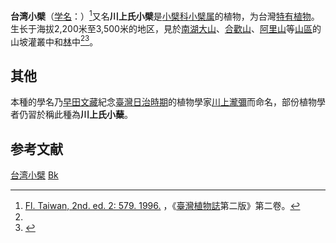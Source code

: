 {{Speciesbox
| name = 台湾小檗
| status = 
| status_system = 
| image =
| genus = Berberis
| species = kawakamii
| authority = Hayata
}}

'''台湾小檗'''（[[学名|学名]]：{{lang|la|''Berberis kawakamii''}}）<ref name="FT">[http://tai2.ntu.edu.tw/ebook/ebookpage.php?book=Fl.%20Taiwan%202nd%20edit.&volume=2&page=579 Fl. Taiwan, 2nd. ed. 2: 579. 1996.] {{Wayback|url=http://tai2.ntu.edu.tw/ebook/ebookpage.php?book=Fl.%20Taiwan%202nd%20edit.&volume=2&page=579 |date=20160305030027 }}，《[[臺灣植物誌|臺灣植物誌]]第二版》第二卷。</ref>又名'''川上氏小檗'''是[[小檗科|小檗科]][[小檗属|小檗属]]的植物，为台灣[[特有種|特有植物]]。生长于海拔2,200米至3,500米的地区，見於[[南湖大山|南湖大山]]、[[合歡山|合歡山]]、[[阿里山山脈|阿里山]]等[[山地气候|山區]]的山坡灌叢中和[[森林|林]]中<ref name="FT" /><ref>{{cite web| url =http://www.bioinfo.cn/db05/KmzwSpecies.php?action=view&id=1818| title =台湾小檗| work =《中国高等植物数据库全库》| publisher =中国科学院微生物研究所| author =昆明植物研究所| accessdate =2009-02-22| deadurl =yes| archiveurl =https://web.archive.org/web/20150402131841/http://www.bioinfo.cn/db05/KmzwSpecies.php?action=view&id=1818| archivedate =2015-04-02}}</ref>。

==其他==
本種的學名乃[[早田文藏|早田文藏]]紀念[[臺灣日治時期|臺灣日治時期]]的植物學家[[川上瀧彌|川上瀧彌]]而命名，部份植物學者仍習於稱此種為'''川上氏小蘖'''。

== 参考文献 ==
{{reflist}}
{{Taxonbar|from=Q10914676}}

[[Category:小檗属|台湾小檗]]
[[Category:臺灣特有植物|Bk]]


{{植物小作品}}